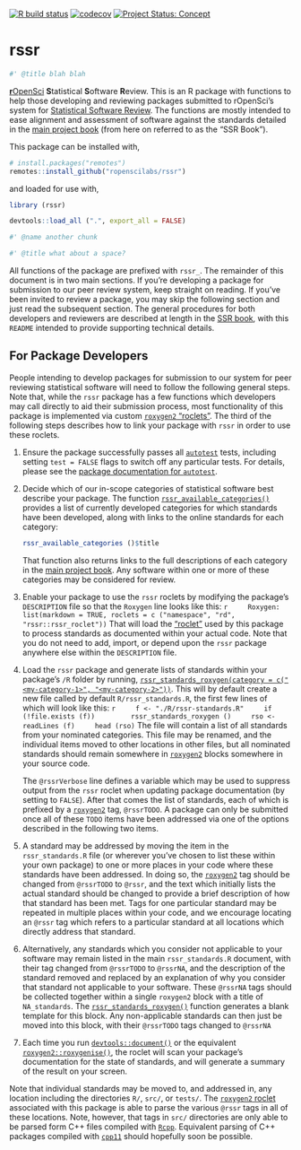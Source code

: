 <!-- badges: start -->
[![R build status](https://github.com/ropenscilabs/rssr/workflows/R-CMD-check/badge.svg)](https://github.com/ropenscilabs/rssr/actions)
[![codecov](https://codecov.io/gh/ropenscilabs/rssr/branch/master/graph/badge.svg)](https://codecov.io/gh/ropenscilabs/rssr)
[![Project Status:
Concept](https://www.repostatus.org/badges/latest/concept.svg)](https://www.repostatus.org/#concept)
<!-- badges: end -->


<!-- README.md is generated from README.Rmd. Please edit that file -->

# rssr

```r
#' @title blah blah
```


[**r**OpenSci](https://ropensci.org) **S**tatistical **S**oftware **R**eview.
This is an R package with functions to help those developing and reviewing
packages submitted to rOpenSci's system for [Statistical Software
Review](https://ropenscilabs.github.io/statistical-software-review-book/index.html).
The functions are mostly intended to ease alignment and assessment of software
against the standards detailed in the [main project
book](https://ropenscilabs.github.io/statistical-software-review-book/index.html)
(from here on referred to as the "SSR Book").

This package can be installed with,

```r
# install.packages("remotes")
remotes::install_github("ropenscilabs/rssr")
```

and loaded for use with,
```r
library (rssr)
```
```r
devtools::load_all (".", export_all = FALSE)
```
```r
#' @name another chunk

#' @title what about a space?
```

All functions of the package are prefixed with `rssr_`. The remainder of this
document is in two main sections. If you're developing a package for submission
to our peer review system, keep straight on reading. If you've been invited to
review a package, you may skip the following section and just read the
subsequent section. The general procedures for both developers and reviewers
are described at length in the [SSR
book](https://ropenscilabs.github.io/statistical-software-review-book/index.html),
with this `README` intended to provide supporting technical details.

## For Package Developers

People intending to develop packages for submission to our system for peer
reviewing statistical software will need to follow the following general steps.
Note that, while the `rssr` package has a few functions which developers may
call directly to aid their submission process, most functionality of this
package is implemented via custom [`roxygen2`
"roclets"](https://roxygen2.r-lib.org). The third of the following steps
describes how to link your package with `rssr` in order to use these roclets.

1. Ensure the package successfully passes all
   [`autotest`](https://github.com/ropenscilabs/autotest) tests, including
   setting `test = FALSE` flags to switch off any particular tests. For
   details, please see the [package documentation for
   `autotest`](https://ropenscilabs.github.io/autotest/).
2. Decide which of our in-scope categories of statistical software best
   describe your package. The function
   [`rssr_available_categories()`](https://ropenscilabs.github.io/statistical-software-review/reference/rssr_available_categories.html)
   provides a list of currently developed categories for which standards
   have been developed, along with links to the online standards for each
   category:

    ```r
    rssr_available_categories ()$title
    ```
    That function also returns links to the full descriptions of each category
    in the [main project
    book](https://ropenscilabs.github.io/statistical-software-review-book/index.html).
    Any software within one or more of these categories may be considered for
    review. 
3. Enable your package to use the `rssr` roclets by modifying the package's
   `DESCRIPTION` file so that the `Roxygen` line looks like this:
    ```r
    Roxygen: list(markdown = TRUE, roclets = c ("namespace", "rd", "rssr::rssr_roclet"))
    ```
    That will load the ["roclet"](https://roxygen2.r-lib.org) used by this
    package to process standards as documented within your actual code. Note
    that you do not need to add, import, or depend upon the `rssr` package
    anywhere else within the `DESCRIPTION` file.
4. Load the `rssr` package and generate lists of standards within your
   package's `/R` folder by running,
   [`rssr_standards_roxygen(category = c("<my-category-1>", "<my-category-2>"))`](https://ropenscilabs.github.io/statistical-software-review/reference/rssr_standards_roxygen.html).
   This will by default create a new file called by default
   `R/rssr_standards.R`, the first few lines of which will look like this:
    ```r
    f <- "./R/rssr-standards.R"
    if (!file.exists (f))
        rssr_standards_roxygen ()
    rso <- readLines (f)
    head (rso)
    ```
    The file will contain a list of all standards from your nominated
    categories. This file may be renamed, and the individual items moved to
    other locations in other files, but all nominated standards should remain
    somewhere in [`roxygen2`](https://roxygen2.r-lib.org) blocks somewhere in
    your source code.

    The `@rssrVerbose` line defines a variable which may be used to suppress
    output from the `rssr` roclet when updating package documentation (by
    setting to `FALSE`). After that comes the list of standards, each of which
    is prefixed by a [`roxygen2`](https://roxygen2.r-lib.org) tag, `@rssrTODO`.
    A package can only be submitted once all of these `TODO` items have been
    addressed via one of the options described in the following two items.
5. A standard may be addressed by moving the item in the `rssr_standards.R`
   file (or wherever you've chosen to list these within your own package) to
   one or more places in your code where these standards have been addressed.
   In doing so, the [`roxygen2`](https://roxygen2.r-lib.org) tag should be
   changed from `@rssrTODO` to `@rssr`, and the text which initially lists the
   actual standard should be changed to provide a brief description of how that
   standard has been met. Tags for one particular standard may be repeated in
   multiple places within your code, and we encourage locating an `@rssr` tag
   which refers to a particular standard at all locations which directly
   address that standard.
6. Alternatively, any standards which you consider not applicable to your
   software may remain listed in the main `rssr_standards.R` document, with
   their tag changed from `@rssrTODO` to `@rssrNA`, and the description of the
   standard removed and replaced by an explanation of why you consider that
   standard not applicable to your software. These `@rssrNA` tags should be
   collected together within a single `roxygen2` block with a title of
   `NA_standards`. The
   [`rssr_standards_roxygen()`](https://ropenscilabs.github.io/statistical-software-review/reference/rssr_standards_roxygen.html)
   function generates a blank template for this block. Any non-applicable
   standards can then just be moved into this block, with their `@rssrTODO`
   tags changed to `@rssrNA` 
7. Each time you run 
    [`devtools::document()`](https://devtools.r-lib.org/reference/document.html)
    or the equivalent
    [`roxygen2::roxygenise()`](https://roxygen2.r-lib.org/reference/roxygenize.html),
    the roclet will scan your package's documentation for the state of
    standards, and will generate a summary of the result on your screen.

Note that individual standards may be moved to, and addressed in, any location
including the directories `R/`, `src/`, or `tests/`. The [`roxygen2`
roclet](https://roxygen2.r-lib.org) associated with this package is able to
parse the various `@rssr` tags in all of these locations. Note, however, that
tags in `src/` directories are only able to be parsed form C++ files compiled
with [`Rcpp`](https://cran.r-project.org/package=Rcpp). Equivalent parsing of
C++ packages compiled with [`cpp11`](https://cpp11.r-lib.org) should hopefully
soon be possible.
